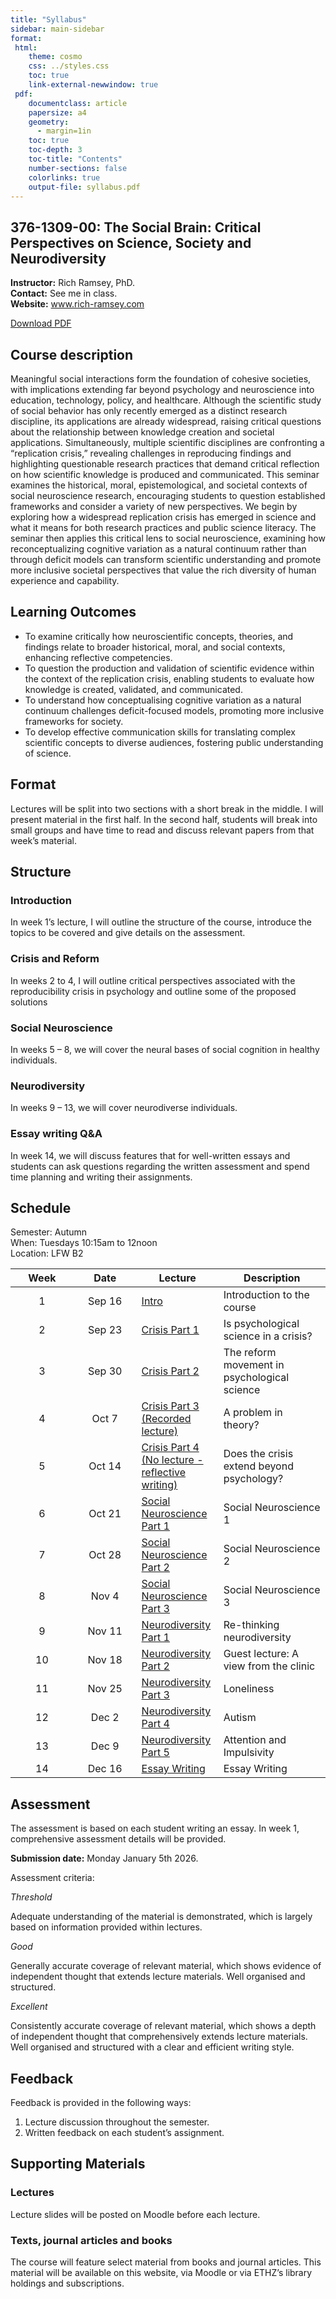 ```yaml
---
title: "Syllabus"
sidebar: main-sidebar
format:
 html:
    theme: cosmo
    css: ../styles.css
    toc: true
    link-external-newwindow: true
 pdf:
    documentclass: article
    papersize: a4
    geometry:
      - margin=1in
    toc: true
    toc-depth: 3
    toc-title: "Contents"
    number-sections: false
    colorlinks: true
    output-file: syllabus.pdf
---
```


::: {.content-visible when-format="pdf"}
\newpage
:::

## **376-1309-00: The Social Brain: Critical Perspectives on Science, Society and Neurodiversity**

**Instructor:** Rich Ramsey, PhD.\
**Contact:** See me in class. \
**Website:** [www.rich-ramsey.com](http://www.rich-ramsey.com/)

::: {.content-visible when-format="html"}
::: {.download-container style="text-align: left; margin-bottom: 20px;"}
<a href="syllabus.pdf" class="btn btn-primary btn-sm download-button" target="_blank">
  <i class="fa fa-file-pdf-o" aria-hidden="true"></i> Download PDF
</a>
:::
:::

## Course description ##

Meaningful social interactions form the foundation of cohesive societies, with implications extending far beyond psychology and neuroscience into education, technology, policy, and healthcare.
Although the scientific study of social behavior has only recently emerged as a distinct research discipline, its applications are already widespread, raising critical questions about the relationship between knowledge creation and societal applications.
Simultaneously, multiple scientific disciplines are confronting a "replication crisis," revealing challenges in reproducing findings and highlighting questionable research practices that demand critical reflection on how scientific knowledge is produced and communicated.
This seminar examines the historical, moral, epistemological, and societal contexts of social neuroscience research, encouraging students to question established frameworks and consider a variety of new perspectives.
We begin by exploring how a widespread replication crisis has emerged in science and what it means for both research practices and public science literacy.
The seminar then applies this critical lens to social neuroscience, examining how reconceptualizing cognitive variation as a natural continuum rather than through deficit models can transform scientific understanding and promote more inclusive societal perspectives that value the rich diversity of human experience and capability.


## Learning Outcomes ##

-   To examine critically how neuroscientific concepts, theories, and findings relate to broader historical, moral, and social contexts, enhancing reflective competencies.
-   To question the production and validation of scientific evidence within the context of the replication crisis, enabling students to evaluate how knowledge is created, validated, and communicated.
-   To understand how conceptualising cognitive variation as a natural continuum challenges deficit-focused models, promoting more inclusive frameworks for society.
-   To develop effective communication skills for translating complex scientific concepts to diverse audiences, fostering public understanding of science.

## Format ##

Lectures will be split into two sections with a short break in the middle. 
I will present material in the first half. 
In the second half, students will break into small groups and have time to read and discuss relevant papers from that week’s material. 

## Structure ##

### Introduction ###

In week 1’s lecture, I will outline the structure of the course, introduce the topics to be covered and give details on the assessment.

### Crisis and Reform ###

In weeks 2 to 4, I will outline critical perspectives associated with the reproducibility crisis in psychology and outline some of the proposed solutions

### Social Neuroscience ###

In weeks 5 – 8, we will cover the neural bases of social cognition in healthy individuals.

### Neurodiversity ###

In weeks 9 – 13, we will cover neurodiverse individuals.

### Essay writing Q&A ###

In week 14, we will discuss features that for well-written essays and students can ask questions regarding the written assessment and spend time planning and writing their assignments. 

## Schedule ##

Semester: Autumn\
When: Tuesdays 10:15am to 12noon\		
Location: LFW B2

| **Week** | **Date** | **Lecture** | **Description** |
|:--------:|:--------:|-------------|-----------------|
| 1 | Sep 16 | [Intro](../lectures/01_intro.html) | Introduction to the course |
| 2 | Sep 23 | [Crisis Part 1](../lectures/02_crisis.html) | Is psychological science in a crisis? |
| 3 | Sep 30 | [Crisis Part 2](../lectures/03_reform.html) | The reform movement in psychological science |
| 4 | Oct 7 | [Crisis Part 3 (Recorded lecture)](../lectures/04_theory.html) | A problem in theory? |
| 5 | Oct 14 | [Crisis Part 4 (No lecture - reflective writing)](../lectures/05_reflection.html) | Does the crisis extend beyond psychology? |
| 6 | Oct 21 | [Social Neuroscience Part 1](../lectures/02_crisis.html) | Social Neuroscience 1 |
| 7 | Oct 28 | [Social Neuroscience Part 2](../lectures/02_crisis.html) | Social Neuroscience 2 |
| 8 | Nov 4 | [Social Neuroscience Part 3](../lectures/02_crisis.html) | Social Neuroscience 3 |
| 9 | Nov 11 | [Neurodiversity Part 1](../lectures/02_crisis.html) | Re-thinking neurodiversity |
| 10 | Nov 18 | [Neurodiversity Part 2](../lectures/02_crisis.html) | Guest lecture: A view from the clinic |
| 11 | Nov 25 | [Neurodiversity Part 3](../lectures/02_crisis.html) | Loneliness |
| 12 | Dec 2 | [Neurodiversity Part 4](../lectures/02_crisis.html) | Autism |
| 13 | Dec 9 | [Neurodiversity Part 5](../lectures/02_crisis.html) | Attention and Impulsivity |
| 14 | Dec 16 | [Essay Writing](../lectures/02_crisis.html) | Essay Writing |


## Assessment ##

The assessment is based on each student writing an essay. 
In week 1, comprehensive assessment details will be provided.

**Submission date:** Monday January 5th 2026.


Assessment criteria:

*Threshold*

Adequate understanding of the material is demonstrated, which is largely based on information provided within lectures. 

*Good*

Generally accurate coverage of relevant material, which shows evidence of independent thought that extends lecture materials. Well organised and structured. 

*Excellent*

Consistently accurate coverage of relevant material, which shows a depth of independent thought that comprehensively extends lecture materials. Well organised and structured with a clear and efficient writing style.

## Feedback ##

Feedback is provided in the following ways:

1. Lecture discussion throughout the semester.
2. Written feedback on each student’s assignment.

## Supporting Materials ##

### Lectures ###

Lecture slides will be posted on Moodle before each lecture.
	  
### Texts, journal articles and books

The course will feature select material from books and journal articles. 
This material will be available on this website, via Moodle or via ETHZ’s library holdings and subscriptions.


